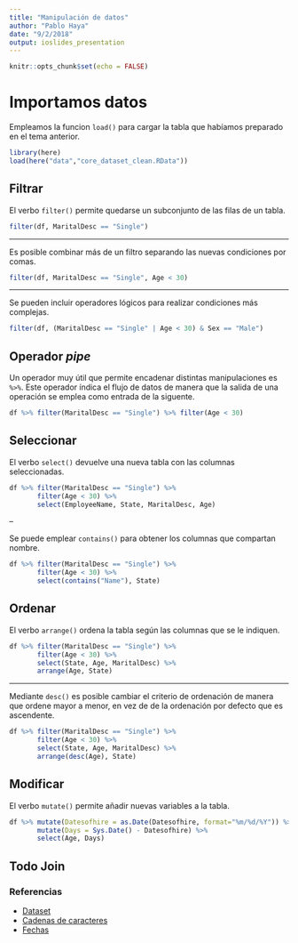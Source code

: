```yaml
---
title: "Manipulación de datos"
author: "Pablo Haya"
date: "9/2/2018"
output: ioslides_presentation
---
```


```r
knitr::opts_chunk$set(echo = FALSE)
```

# Importamos datos

Empleamos la funcion `load()` para cargar la tabla que habíamos preparado en el tema anterior.

```r
library(here)
load(here("data","core_dataset_clean.RData"))
```

## Filtrar

El verbo `filter()` permite quedarse un subconjunto de las filas de un tabla.

```r
filter(df, MaritalDesc == "Single")
```

---

Es posible combinar más de un filtro separando las nuevas condiciones por comas.

```r
filter(df, MaritalDesc == "Single", Age < 30)
```

---

Se pueden incluir operadores lógicos para realizar condiciones más complejas. 

```r
filter(df, (MaritalDesc == "Single" | Age < 30) & Sex == "Male")
```

## Operador _pipe_

Un operador muy útil que permite encadenar distintas manipulaciones es `%>%`. Este operador índica el flujo de datos de manera que la salida de una operación se emplea como entrada de la siguente.

```r
df %>% filter(MaritalDesc == "Single") %>% filter(Age < 30)
```

## Seleccionar

El verbo `select()` devuelve una nueva tabla con las columnas seleccionadas. 

```r
df %>% filter(MaritalDesc == "Single") %>% 
       filter(Age < 30) %>%
       select(EmployeeName, State, MaritalDesc, Age)
```

--

Se puede emplear `contains()` para obtener los columnas que compartan nombre.

```r
df %>% filter(MaritalDesc == "Single") %>% 
       filter(Age < 30) %>%
       select(contains("Name"), State)
```

## Ordenar

El verbo `arrange()` ordena la tabla según las columnas que se le indiquen.

```r
df %>% filter(MaritalDesc == "Single") %>% 
       filter(Age < 30) %>%
       select(State, Age, MaritalDesc) %>%
       arrange(Age, State)
```

---

Mediante `desc()` es posible cambiar el criterio de ordenación de manera que ordene mayor a menor, en vez de de la ordenación por defecto que es ascendente. 

```r
df %>% filter(MaritalDesc == "Single") %>% 
       filter(Age < 30) %>%
       select(State, Age, MaritalDesc) %>%
       arrange(desc(Age), State)
```

## Modificar 

El verbo `mutate()` permite añadir nuevas variables a la tabla.

```r
df %>% mutate(Datesofhire = as.Date(Datesofhire, format="%m/%d/%Y")) %>%
       mutate(Days = Sys.Date() - Datesofhire) %>%
       select(Age, Days)
```

## Todo Join



### Referencias

* [Dataset](https://www.kaggle.com/rhuebner/human-resources-data-set)
* [Cadenas de caracteres](https://www.rdocumentation.org/packages/stringr/versions/1.3.1)
* [Fechas](https://www.statmethods.net/input/dates.html)

